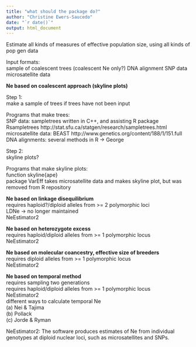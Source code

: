 ```yaml
---
title: "what should the package do?"
author: "Christine Ewers-Saucedo"
date: "`r date()`"
output: html_document
---
```


Estimate all kinds of measures of effective population size, using all kinds of pop gen data
     
Input formats:     
sample of coalescent trees (coalescent Ne only?)
DNA alignment
SNP data
microsatellite data
    
**Ne based on coalescent approach (skyline plots)**
    
Step 1:    
make a sample of trees if trees have not been input
     
Programs that make trees:    
SNP data: sampletrees written in C++, and assisting R package Rsampletrees http://stat.sfu.ca/statgen/research/sampletrees.html     
microsatellite data: BEAST http://www.genetics.org/content/188/1/151.full     
DNA alignments: several methods in R -> George    
    
    
Step 2:    
skyline plots?    

Programs that make skyline plots:       
function skyline{ape}    
package VarEff takes microsatellite data and makes skyline plot, but was removed from R repository    

**Ne based on linkage disequilibrium**   
requires haploid?/diploid alleles from >= 2 polymorphic loci    
LDNe -> no longer maintained    
NeEstimator2  

**Ne based on heterozygote excess**   
requires haploid/diploid alleles from >= 1 polymorphic locus    
NeEstimator2    

**Ne based on molecular coancestry, effective size of breeders**        
requires diploid alleles from >= 1 polymorphic locus    
NeEstimator2    

**Ne based on temporal method**    
requires sampling two generations    
requires haploid/diploid alleles from >= 1 polymorphic locus     
NeEstimator2    
different ways to calculate temporal Ne    
(a) Nei & Tajima    
(b) Pollack    
(c) Jorde & Ryman      


NeEstimator2: The software produces estimates of Ne from individual genotypes at diploid nuclear loci, such as microsatellites and SNPs.
